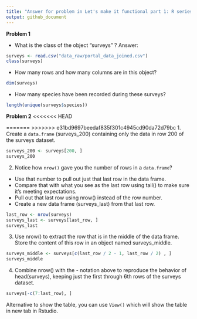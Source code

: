```yaml
---
title: "Answer for problem in Let's make it functional part 1: R series"
output: github_document
---
```

**Problem 1**

- What is the class of the object "surveys" ?
Answer: 
```r
surveys <- read.csv("data_raw/portal_data_joined.csv")
class(surveys)
```
- How many rows and how many columns are in this object?
```r
dim(surveys)
```
- How many species have been recorded during these surveys?
```r
length(unique(surveys$species))
```

**Problem 2**
<<<<<<< HEAD

=======
>>>>>>> e31bd9697beedaf835f301c4945cd90da72d79bc
1. Create a `data.frame` (surveys_200) containing only the data in row 200 of the surveys dataset.
```r
surveys_200 <- surveys[200, ]
surveys_200
```
2. Notice how `nrow()` gave you the number of rows in a `data.frame`?
  - Use that number to pull out just that last row in the data frame.
  - Compare that with what you see as the last row using tail() to make sure it’s meeting expectations.
  - Pull out that last row using nrow() instead of the row number.
  - Create a new data frame (surveys_last) from that last row.
```r
last_row <- nrow(surveys)
surveys_last <- surveys[last_row, ]
surveys_last
```
3. Use nrow() to extract the row that is in the middle of the data frame. Store the content of this row in an object named surveys_middle.
```r
surveys_middle <- surveys[c(last_row / 2 - 1, last_row / 2) , ]
surveys_middle
```
4. Combine nrow() with the - notation above to reproduce the behavior of head(surveys), keeping just the first through 6th rows of the surveys dataset.
```r
surveys[-c(7:last_row), ]
```
Alternative to show the table, you can use `View()` which will show the table in new tab in Rstudio.




